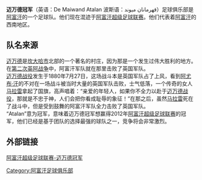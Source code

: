 {{Infobox football club |
  clubname = 迈万德冠军 |
  image    = [[File:De_Maiwand_Atalan_F.C._logo.png|130px]] |
  fullname = 迈万德冠军足球俱乐部 |
  founded  =  2012年8月|
  ground   = [[喀布尔体育场|喀布尔体育场]],<br />[[喀布尔|喀布尔]], [[阿富汗|阿富汗]] |
  capacity = 25,000 |
  chairman = |
  manager  = |
  league   = [[阿富汗超级足球联赛|阿富汗超级足球联赛]] |
  season   =  [[2012_阿富汗超级足球联赛|2012]] |

| pattern_la1 = _red
| pattern_b1 = _red
| pattern_ra1 = _red
| pattern_sh1 = 
| pattern_so1 =
| leftarm1 = 8F0000
| body1 = 8F0000
| rightarm1 = 8F0000
| shorts1 = FFFFFF
| socks1 = 000000

| pattern_la2 = _red
| pattern_b2 =
| pattern_ra2 = _red
| pattern_sh2 = _black
| pattern_so2 =
| leftarm2 = FFFFFF
| body2 = FFFFFF
| rightarm2 = FFFFFF
| shorts2 = 000000
| socks2 = FFFFFF
}}

'''迈万德冠军'''（英语：De Maiwand Atalan 波斯语：قهرمانان میوند）足球俱乐部是[[阿富汗|阿富汗]]的一个足球队。他们现在混迹于[[阿富汗超级足球联赛|阿富汗超级足球联赛]]。他们代表着[[阿富汗|阿富汗]]的西南地区。

==队名来源==
[[迈万德|迈万德]]是[[坎大哈市|坎大哈市]]北部的一个著名的村庄，因为那是一个发生过伟大胜利的地方。在[[第二次英阿战争|第二次英阿战争]]中，阿富汗军队就在那里击败了英国军队。<br />
[[迈万德战役|迈万德战役]]发生于1880年7月27日，这场战斗本是英国军队占了上风，看到[[阿尤布·汗|阿尤布·汗]]的不对在一场战斗被当时大量的英国军队击败，士气低落，一个传奇的女人[[马拉雷（迈万德）|马拉雷]]拿起了国旗，高声唱着：“亲爱的年轻人，如果你不全力以赴于[[迈万德战役|迈万德战役]]，那就是不忠于神，人们会把你看成耻辱的象征！”在那之后，虽然[[马拉雷（迈万德）|马拉雷]]死在了战斗中，但是受到鼓舞的阿富汗军队全力击败了英国军队。<br />
“Atalan”意为冠军，意味着迈万德冠军想赢得2012年[[阿富汗超级足球联赛|阿富汗超级足球联赛]]的冠军，他们已经是基于团队的选择最强的球队之一，竞争将会非常激烈。

==外部链接==
[http://afghanpremierleague.com/teams/de-maiwand-atalan 阿富汗超级足球联赛-迈万德冠军]

{{阿富汗超}}

[[Category:阿富汗足球俱乐部|Category:阿富汗足球俱乐部]]